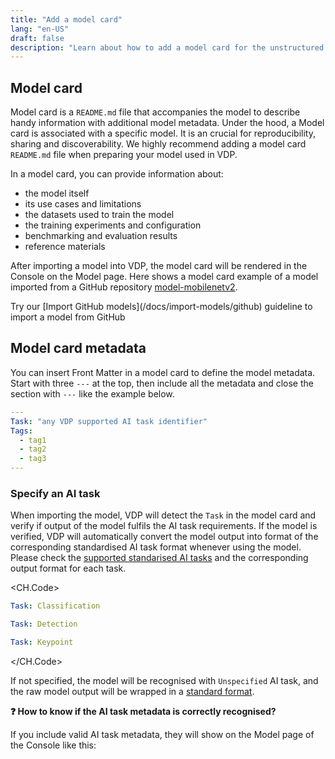 ```yaml
---
title: "Add a model card"
lang: "en-US"
draft: false
description: "Learn about how to add a model card for the unstructured data ETL tool VDP https://github.com/instill-ai/vdp"
---
```


## Model card

Model card is a `README.md` file that accompanies the model to describe handy information with additional model metadata. Under the hood, a Model card is associated with a specific model.
It is an crucial for reproducibility, sharing and discoverability. We highly recommend adding a model card `README.md` file when preparing your model used in VDP.

In a model card, you can provide information about:

- the model itself
- its use cases and limitations
- the datasets used to train the model
- the training experiments and configuration
- benchmarking and evaluation results
- reference materials

After importing a model into VDP, the model card will be rendered in the Console on the Model page.
Here shows a model card example of a model imported from a GitHub repository [model-mobilenetv2](https://github.com/instill-ai/model-mobilenetv2).

<ZoomableImg
  src="/docs-assets/prepare-models/console-model-card.png"
  alt="Model card in VDP Console"
/>

<InfoBlock type="info" title="info">
  Try our [Import GitHub models](/docs/import-models/github) guideline to import
  a model from GitHub
</InfoBlock>

## Model card metadata

You can insert Front Matter in a model card to define the model metadata.
Start with three `---` at the top, then include all the metadata and close the section with `---` like the example below.

```yaml README.md
---
Task: "any VDP supported AI task identifier"
Tags:
  - tag1
  - tag2
  - tag3
---
```

### Specify an AI task

When importing the model, VDP will detect the `Task` in the model card and verify if output of the model fulfils the AI task requirements.
If the model is verified, VDP will automatically convert the model output into format of the corresponding standardised AI task format whenever using the model.
Please check the [supported standarised AI tasks](/docs/core-concepts/ai-task) and the corresponding output format for each task.

<CH.Code>

```yaml image-classification
Task: Classification
```

```yaml object-detection
Task: Detection
```

```yaml keypoint-detection
Task: Keypoint
```

</CH.Code>

If not specified, the model will be recognised with `Unspecified` AI task,
and the raw model output will be wrapped in a [standard format](/docs/core-concepts/ai-task#what-if-my-task-is-not-standardised-by-by-vdp-yet).

**❓ How to know if the AI task metadata is correctly recognised?**

If you include valid AI task metadata, they will show on the Model page of the Console like this:

<ZoomableImg
  src="/docs-assets/prepare-models/console-model-ai-task-label.png"
  alt="Model AI task label in VDP Console"
  width="500px"
/>

